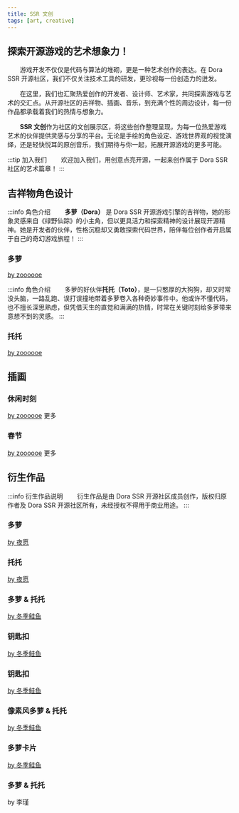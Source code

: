 ```yaml
---
title: SSR 文创
tags: [art, creative]
---
```



## 探索开源游戏的艺术想象力！

&emsp;&emsp;游戏开发不仅仅是代码与算法的堆砌，更是一种艺术创作的表达。在 Dora SSR 开源社区，我们不仅关注技术工具的研发，更珍视每一份创造力的迸发。

&emsp;&emsp;在这里，我们也汇聚热爱创作的开发者、设计师、艺术家，共同探索游戏与艺术的交汇点。从开源社区的吉祥物、插画、音乐，到充满个性的周边设计，每一份作品都承载着我们的热情与想象力。

&emsp;&emsp;**SSR 文创**作为社区的文创展示区，将这些创作整理呈现，为每一位热爱游戏艺术的伙伴提供灵感与分享的平台。无论是手绘的角色设定、游戏世界观的视觉演绎，还是轻快悦耳的原创音乐，我们期待与你一起，拓展开源游戏的更多可能。

:::tip 加入我们
&emsp;&emsp;欢迎加入我们，用创意点亮开源，一起来创作属于 Dora SSR 社区的艺术篇章！
:::

## 吉祥物角色设计

:::info 角色介绍
&emsp;&emsp;**多萝（Dora）** 是 Dora SSR 开源游戏引擎的吉祥物，她的形象灵感来自《绿野仙踪》的小主角，但以更具活力和探索精神的设计展现开源精神。她是开发者的伙伴，性格沉稳却又勇敢探索代码世界，陪伴每位创作者开启属于自己的奇幻游戏旅程！
:::

<Columns>
	<Column>
		<Card shadow='tl'>
			<CardHeader>
				<h3>多萝</h3>
			</CardHeader>
			<CardImage
				cardImageUrl={require('@site/static/img/art/character/dora-3v.jpg').default}
			/>
			<CardFooter>
				<span style={{ fontStyle: 'italic', fontSize: '0.9em' }}><a href='https://www.xiaohongshu.com/user/profile/5dc791e20000000001002ce4?xsec_token=YBHkOKA6nVzlaNraft5HTWF78GZSO3sqx1PH1e9UHaUhw=&xsec_source=app_share&xhsshare=CopyLink&appuid=5dc791e20000000001002ce4&apptime=1739179938&share_id=6d188bc8d7e041f28e85ccdcc2867806' target='_blank' className='link--secondary'>by zoooooe</a></span>
			</CardFooter>
		</Card>
	</Column>
</Columns>

<br/>

:::info 角色介绍
&emsp;&emsp;多萝的好伙伴**托托（Toto）**，是一只憨厚的大狗狗，却又时常没头脑，一路乱跑、误打误撞地带着多萝卷入各种奇妙事件中。他或许不懂代码，也不擅长深思熟虑，但凭借天生的直觉和满满的热情，时常在关键时刻给多萝带来意想不到的灵感。
:::

<Columns>
	<Column>
		<Card shadow='tl'>
			<CardHeader>
				<h3>托托</h3>
			</CardHeader>
			<CardImage
				cardImageUrl={require('@site/static/img/art/character/toto-3v.jpg').default}
			/>
			<CardFooter>
				<span style={{ fontStyle: 'italic', fontSize: '0.9em' }}><a href='https://www.xiaohongshu.com/user/profile/5dc791e20000000001002ce4?xsec_token=YBHkOKA6nVzlaNraft5HTWF78GZSO3sqx1PH1e9UHaUhw=&xsec_source=app_share&xhsshare=CopyLink&appuid=5dc791e20000000001002ce4&apptime=1739179938&share_id=6d188bc8d7e041f28e85ccdcc2867806' target='_blank' className='link--secondary'>by zoooooe</a></span>
			</CardFooter>
		</Card>
	</Column>
</Columns>

## 插画

<Columns>
	<Column>
		<Card shadow='tl'>
			<CardHeader>
				<h3>休闲时刻</h3>
			</CardHeader>
			<CardImage
				cardImageUrl={require('@site/static/img/art/casual/1.png').default}
			/>
			<CardFooter style={{ display: 'flex', justifyContent: 'space-between' }}>
				<span style={{ fontStyle: 'italic', fontSize: '0.9em', marginRight: '10px' }}><a href='https://www.xiaohongshu.com/user/profile/5dc791e20000000001002ce4?xsec_token=YBHkOKA6nVzlaNraft5HTWF78GZSO3sqx1PH1e9UHaUhw=&xsec_source=app_share&xhsshare=CopyLink&appuid=5dc791e20000000001002ce4&apptime=1739179938&share_id=6d188bc8d7e041f28e85ccdcc2867806' target='_blank' className='link--secondary'>by zoooooe</a></span>
				<Link to='/blog/2024/3/25/indie-game-made-so-hard' className='link--secondary'>更多</Link>
			</CardFooter>
		</Card>
	</Column>
	<Column>
		<Card shadow='tl'>
			<CardHeader>
				<h3>春节</h3>
			</CardHeader>
			<CardImage
				cardImageUrl={require('@site/static/img/art/chunjie/1.png').default}
			/>
			<CardFooter style={{ display: 'flex', justifyContent: 'space-between' }}>
				<span style={{ fontStyle: 'italic', fontSize: '0.9em', marginRight: '10px' }}><a href='https://www.xiaohongshu.com/user/profile/5dc791e20000000001002ce4?xsec_token=YBHkOKA6nVzlaNraft5HTWF78GZSO3sqx1PH1e9UHaUhw=&xsec_source=app_share&xhsshare=CopyLink&appuid=5dc791e20000000001002ce4&apptime=1739179938&share_id=6d188bc8d7e041f28e85ccdcc2867806' target='_blank' className='link--secondary'>by zoooooe</a></span>
				<Link to='/blog/2025/1/20/year-of-snake' className='link--secondary'>更多</Link>
			</CardFooter>
		</Card>
	</Column>
</Columns>

## 衍生作品

:::info 衍生作品说明
&emsp;&emsp;衍生作品是由 Dora SSR 开源社区成员创作，版权归原作者及 Dora SSR 开源社区所有，未经授权不得用于商业用途。
:::

<Columns>
	<Column>
		<Card shadow='tl'>
			<CardHeader>
				<h3>多萝</h3>
			</CardHeader>
			<CardImage
				cardImageUrl={require('@site/static/img/art/derivative/dora.jpg').default}
			/>
			<CardFooter>
				<span style={{ fontStyle: 'italic', fontSize: '0.9em', marginRight: '10px' }}><a href='https://www.xiaohongshu.com/user/profile/64841bee000000000f007c51?xsec_token=YBQjIgdy6TBZ7BVg7A6Vjw4JSZkDwCE1CLGJ0xezHoaPc%3D&xsec_source=app_share&xhsshare=CopyLink&appuid=64841bee000000000f007c51&apptime=1739200971&share_id=5db7e6fad0904b4890c298cb0ce50c0c' target='_blank' className='link--secondary'>by 夜愿</a></span>
			</CardFooter>
		</Card>
	</Column>
	<Column>
		<Card shadow='tl'>
			<CardHeader>
				<h3>托托</h3>
			</CardHeader>
			<CardImage
				cardImageUrl={require('@site/static/img/art/derivative/toto.jpg').default}
			/>
			<CardFooter>
				<span style={{ fontStyle: 'italic', fontSize: '0.9em', marginRight: '10px' }}><a href='https://www.xiaohongshu.com/user/profile/64841bee000000000f007c51?xsec_token=YBQjIgdy6TBZ7BVg7A6Vjw4JSZkDwCE1CLGJ0xezHoaPc%3D&xsec_source=app_share&xhsshare=CopyLink&appuid=64841bee000000000f007c51&apptime=1739200971&share_id=5db7e6fad0904b4890c298cb0ce50c0c' target='_blank' className='link--secondary'>by 夜愿</a></span>
			</CardFooter>
		</Card>
	</Column>
</Columns>

<br/>

<Columns>
	<Column>
		<Card shadow='tl'>
			<CardHeader>
				<h3>多萝 & 托托</h3>
			</CardHeader>
			<CardImage
				cardImageUrl={require('@site/static/img/art/derivative/dora-toto.jpg').default}
			/>
			<CardFooter>
				<span style={{ fontStyle: 'italic', fontSize: '0.9em' }}><a href='https://www.xiaohongshu.com/user/profile/62c12613000000001b0282f5?xsec_token=YB-jiB5MaY9yBfSwNc8bIBevMJiG8rWsLEowqM_X1iQoc=&xsec_source=app_share&xhsshare=CopyLink&appuid=62c12613000000001b0282f5&apptime=1739260702&share_id=25c75ec8e4964d0ca68dc1109c4b4b30' target='_blank' className='link--secondary'>by 冬季鲑鱼</a></span>
			</CardFooter>
		</Card>
	</Column>
</Columns>

<br/>

<Columns>
	<Column>
		<Card shadow='tl'>
			<CardHeader>
				<h3>钥匙扣</h3>
			</CardHeader>
			<CardImage
				cardImageUrl={require('@site/static/img/art/derivative/keyring1.jpg').default}
			/>
			<CardFooter>
				<span style={{ fontStyle: 'italic', fontSize: '0.9em' }}><a href='https://www.xiaohongshu.com/user/profile/62c12613000000001b0282f5?xsec_token=YB-jiB5MaY9yBfSwNc8bIBevMJiG8rWsLEowqM_X1iQoc=&xsec_source=app_share&xhsshare=CopyLink&appuid=62c12613000000001b0282f5&apptime=1739260702&share_id=25c75ec8e4964d0ca68dc1109c4b4b30' target='_blank' className='link--secondary'>by 冬季鲑鱼</a></span>
			</CardFooter>
		</Card>
	</Column>
	<Column>
		<Card shadow='tl'>
			<CardHeader>
				<h3>钥匙扣</h3>
			</CardHeader>
			<CardImage
				cardImageUrl={require('@site/static/img/art/derivative/keyring2.jpg').default}
			/>
			<CardFooter>
				<span style={{ fontStyle: 'italic', fontSize: '0.9em' }}><a href='https://www.xiaohongshu.com/user/profile/62c12613000000001b0282f5?xsec_token=YB-jiB5MaY9yBfSwNc8bIBevMJiG8rWsLEowqM_X1iQoc=&xsec_source=app_share&xhsshare=CopyLink&appuid=62c12613000000001b0282f5&apptime=1739260702&share_id=25c75ec8e4964d0ca68dc1109c4b4b30' target='_blank' className='link--secondary'>by 冬季鲑鱼</a></span>
			</CardFooter>
		</Card>
	</Column>
</Columns>

<br/>

<Columns>
	<Column>
		<Card shadow='tl'>
			<CardHeader>
				<h3>像素风多萝 & 托托</h3>
			</CardHeader>
			<CardImage
				cardImageUrl={require('@site/static/img/art/pixel/dora-toto.jpg').default}
			/>
			<CardFooter>
				<span style={{ fontStyle: 'italic', fontSize: '0.9em' }}><a href='https://www.xiaohongshu.com/user/profile/62c12613000000001b0282f5?xsec_token=YB-jiB5MaY9yBfSwNc8bIBevMJiG8rWsLEowqM_X1iQoc=&xsec_source=app_share&xhsshare=CopyLink&appuid=62c12613000000001b0282f5&apptime=1739260702&share_id=25c75ec8e4964d0ca68dc1109c4b4b30' target='_blank' className='link--secondary'>by 冬季鲑鱼</a></span>
			</CardFooter>
		</Card>
	</Column>
</Columns>

<br/>

<Columns>
	<Column>
		<Card shadow='tl'>
			<CardHeader>
				<h3>多萝卡片</h3>
			</CardHeader>
			<CardImage
				cardImageUrl={require('@site/static/img/art/derivative/dora-card.jpg').default}
			/>
			<CardFooter>
				<span style={{ fontStyle: 'italic', fontSize: '0.9em' }}><a href='https://www.xiaohongshu.com/user/profile/62c12613000000001b0282f5?xsec_token=YB-jiB5MaY9yBfSwNc8bIBevMJiG8rWsLEowqM_X1iQoc=&xsec_source=app_share&xhsshare=CopyLink&appuid=62c12613000000001b0282f5&apptime=1739260702&share_id=25c75ec8e4964d0ca68dc1109c4b4b30' target='_blank' className='link--secondary'>by 冬季鲑鱼</a></span>
			</CardFooter>
		</Card>
	</Column>
	<Column>
		<Card shadow='tl'>
			<CardHeader>
				<h3>多萝 & 托托</h3>
			</CardHeader>
			<CardImage
				cardImageUrl={require('@site/static/img/art/derivative/dora-toto-jin.jpg').default}
			/>
			<CardFooter>
				<span style={{ fontStyle: 'italic', fontSize: '0.9em' }}>by 李瑾</span>
			</CardFooter>
		</Card>
	</Column>
</Columns>
